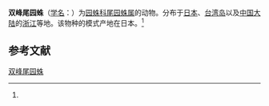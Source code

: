{{Speciesbox
| name = 双峰尾园蛛
| status = 
| status_system = 
| image = Arachnura.logio.male.-.tanikawa.jpg
| genus = Arachnura
| species = logio
| authority = (Yaginuma, 1956)<ref name='id13466'>{{cite web| url =http://www.bioinfo.cn/db05/BjdwSpecies.php?action=view&id=13466| title =双峰尾园蛛| work =《中国动物物种编目数据库》| publisher =中国科学院微生物研究所| author =中国科学院动物研究所| accessdate =2009-04-28| deadurl =yes| archiveurl =https://web.archive.org/web/20160305034012/http://www.bioinfo.cn/db05/BjdwSpecies.php?action=view&id=13466| archivedate =2016-03-05}}</ref>
}}

'''双峰尾园蛛'''（[[学名|学名]]：{{lang|la|''Arachnura logio''}}）为[[园蛛科|园蛛科]][[尾园蛛属|尾园蛛属]]的动物。分布于[[日本|日本]]、[[台湾岛|台湾岛]]以及[[中国大陆|中国大陆]]的[[浙江|浙江]]等地。该物种的模式产地在日本。<ref name='id13466'/>

== 参考文献 ==
{{reflist}}

{{Wikispecies|Arachnura logio}}
{{Taxonbar|from=Q1314418}}

[[Category:尾园蛛属|双峰尾园蛛]]


{{蜘蛛小作品}}